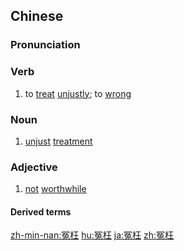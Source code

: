 ==Chinese==
{{zh-forms}}

===Pronunciation===
{{zh-pron
|m=yuānwǎng,tl=y
|ma=Zh-yuanwang.ogg
|c=jyun1 wong2
|h=pfs=yên-vóng
|mn=oan-óng
|cat=v,n,a
}}

===Verb===
{{zh-verb}}

# to [[treat]] [[unjustly]]; to [[wrong]]

===Noun===
{{zh-noun}}

# [[unjust]] [[treatment]]

===Adjective===
{{zh-adj}}

# [[not]] [[worthwhile]]

====Derived terms====
{{zh-der|冤枉路:yuānwanglù|冤枉錢:yuānwangqián}}

{{zh-cat|Intermediate}}

[[zh-min-nan:冤枉]]
[[hu:冤枉]]
[[ja:冤枉]]
[[zh:冤枉]]